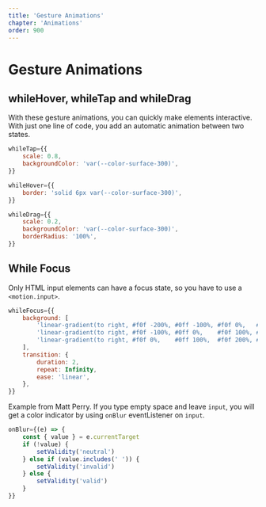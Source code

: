 ```yaml
---
title: 'Gesture Animations'
chapter: 'Animations'
order: 900
---
```


# Gesture Animations

## whileHover, whileTap and whileDrag
With these gesture animations, you can quickly make elements interactive. With just one line of code, you add an automatic animation between two states.

<WhileTapHoverDrag />

```js
whileTap={{
    scale: 0.8,
    backgroundColor: 'var(--color-surface-300)',
}}

whileHover={{
    border: 'solid 6px var(--color-surface-300)',
}}

whileDrag={{
    scale: 0.2,
    backgroundColor: 'var(--color-surface-300)',
    borderRadius: '100%',
}}
```

## While Focus
Only HTML input elements can have a focus state, so you have to use a `<motion.input>`.
<WhileFocus01 />

```js
whileFocus={{
    background: [
        'linear-gradient(to right, #f0f -200%, #0ff -100%, #f0f 0%,   #0ff 100%)',
        'linear-gradient(to right, #f0f -100%, #0ff 0%,    #f0f 100%, #0ff 200%)',
        'linear-gradient(to right, #f0f 0%,    #0ff 100%,  #f0f 200%, #0ff 300%)',
    ],
    transition: {
        duration: 2,
        repeat: Infinity,
        ease: 'linear',
    },
}}
```
Example from Matt Perry. If you type empty space and leave `input`, you will get a color indicator by using `onBlur` eventListener on `input`.
<WhileFocus02 />

```js 
onBlur={(e) => {
    const { value } = e.currentTarget
    if (!value) {
        setValidity('neutral')
    } else if (value.includes(' ')) {
        setValidity('invalid')
    } else {
        setValidity('valid')
    }
}}
```